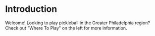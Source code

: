 # Introduction
 
Welcome! Looking to play pickleball in the Greater Philadelphia region? Check out "Where To Play" on the left for more information. 